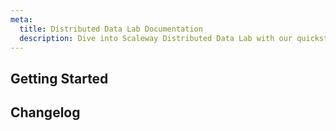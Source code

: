 ```yaml
---
meta:
  title: Distributed Data Lab Documentation
  description: Dive into Scaleway Distributed Data Lab with our quickstart guides, how-tos, tutorials and more.
---
```


<ProductHeader 
   productName="Distributed Data Lab"
   productLogo="dataLab"
   description="Scaleway Distributed Data Lab is a simple, scalable, and secure solution for personal, business, and everything in between. Our Distributed Data Lab plans include 420+ click-to-deploy apps."
   url="/managed-services/data-lab/quickstart"
   label="Distributed Data Lab Quickstart"
/>

## Getting Started

<Grid>
    <SummaryCard
        title="Quickstart"
        icon="rocket"
        description="Learn how to create, use, manage, and delete a Distributed Data Lab in a few steps."
        label="View Quickstart"
        url="/managed-services/data-lab/quickstart/"
    />
    <SummaryCard
        title="Concepts"
        icon="information-circle-outline"
        description="Core concepts that give you a better understanding of Scaleway Distributed Data Lab."
        label="View Concepts"
        url="/managed-services/data-lab/concepts/"
    />
    <SummaryCard
        title="How-tos"
        icon="help-circle-outline"
        description="Check our guides to creating, using, and managing Distributed Data Labs and their features."
        label="View How-tos"
        url="/managed-services/data-lab/how-to/"
    />

## Changelog

<ChangelogList
    productName="data-lab"
    numberOfChanges={3}
/>
